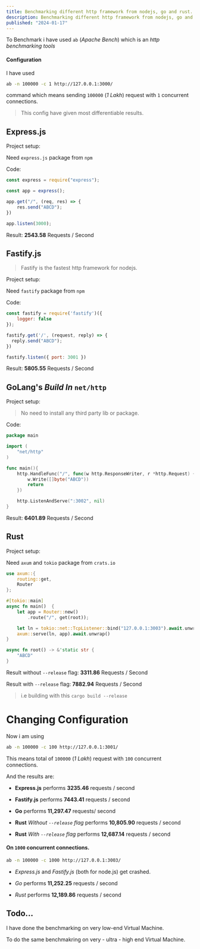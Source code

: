 ```yaml
---
title: Benchmarking different http framework from nodejs, go and rust.
description: Benchmarking different http framework from nodejs, go and rust.
published: "2024-01-17"
---
```


To Benchmark i have used `ab` (_Apache Bench_) which is an _http benchmarking tools_

#### Configuration

I have used 
```bash
ab -n 100000 -c 1 http://127.0.0.1:3000/
```

command which means sending `100000` (_1 Lakh_) request with `1` concurrent connections. 

> This config have given most differentiable results.

## Express.js

Project setup:

Need `express.js` package from `npm`

<BlogImage
  alt="Express.js folder structure"
  src="https://i.imgur.com/zh8rFac.png"
  width={209}
  height={158}
/>

Code: 

```js 
const express = require("express");

const app = express();

app.get("/", (req, res) => {
	res.send("ABCD");
})

app.listen(3000);
```

Result: **2543.58** Requests / Second

## Fastify.js

> Fastify is the fastest http framework for nodejs.

Project setup: 

Need `fastify` package from `npm`

<BlogImage
  alt="Fastify.js folder structure"
  src="https://i.imgur.com/HCnR15u.png"
  width={199}
  height={150}
/>

Code: 

```js
const fastify = require('fastify')({
    logger: false
});

fastify.get('/', (request, reply) => {
  reply.send("ABCD");
})

fastify.listen({ port: 3001 })
```

Result: **5805.55** Requests / Second

## GoLang's _Build In_ `net/http` 

Project setup:

> No need to install any third party lib or package.

<BlogImage
  alt="Go lang folder structure"
  src="https://i.imgur.com/epfd60s.png"
  width={200}
  height={69}
/>

Code: 

```go
package main

import (
    "net/http"
)

func main(){
    http.HandleFunc("/", func(w http.ResponseWriter, r *http.Request) {
        w.Write([]byte("ABCD"))
        return 
    })

    http.ListenAndServe(":3002", nil)
}
```

Result: **6401.89** Requests / Second

## Rust

Project setup:

Need `axum`  and `tokio` package from `crats.io`

<BlogImage
  alt="Rust lang folder structure"
  src="https://i.imgur.com/ipM8XRW.png"
  width={188}
  height={181}
/>

```rust
use axum::{
    routing::get,
    Router
};

#[tokio::main]
async fn main()  {
    let app = Router::new()
        .route("/", get(root));

    let ln = tokio::net::TcpListener::bind("127.0.0.1:3003").await.unwrap();
    axum::serve(ln, app).await.unwrap()
}

async fn root() -> &'static str {
    "ABCD"
}
```

Result without `--release` flag:  **3311.86** Requests / Second

Result with `--release` flag: **7882.94** Requests / Second

> i.e building with this `cargo build --release` 

# Changing Configuration

Now i am using 

```bash
ab -n 100000 -c 100 http://127.0.0.1:3001/
```

This means total of `100000` (_1 Lakh_) request with  `100` concurrent  connections.

And the results are:

- **Express.js** performs **3235.46** requests / second

- **Fastify.js** performs **7443.41** requests / second

- **Go** performs **11,297.47** requests/ second

- **Rust** _Without `--release` flag_ performs **10,805.90** requests / second

- **Rust** _With `--release` flag_ performs **12,687.14** requests / second

#### On `1000` concurrent connections.

```bash
ab -n 100000 -c 1000 http://127.0.0.1:3003/
```

-  _Express.js_ and _Fastify.js_ (both for node.js) get crashed.

-  _Go_ performs **11,252.25** requests / second

-  _Rust_ performs **12,189.86** requests / second
 
## Todo...

I have done the benchmarking on very low-end Virtual Machine. 

To do the same benchmakring on very - ultra - high end Virtual Machine.

